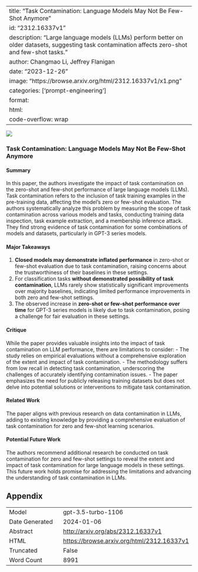 
---
title: "Task Contamination: Language Models May Not Be Few-Shot Anymore"
id: "2312.16337v1"
description: "Large language models (LLMs) perform better on older datasets, suggesting task contamination affects zero-shot and few-shot tasks."
author: Changmao Li, Jeffrey Flanigan
date: "2023-12-26"
image: "https://browse.arxiv.org/html/2312.16337v1/x1.png"
categories: ['prompt-engineering']
format:
  html:
    code-overflow: wrap
---

![](https://browse.arxiv.org/html/2312.16337v1/x1.png)

### Task Contamination: Language Models May Not Be Few-Shot Anymore

#### Summary
In this paper, the authors investigate the impact of task contamination on the zero-shot and few-shot performance of large language models (LLMs). Task contamination refers to the inclusion of task training examples in the pre-training data, affecting the model's zero or few-shot evaluation. The authors systematically analyze this problem by measuring the scope of task contamination across various models and tasks, conducting training data inspection, task example extraction, and a membership inference attack. They find strong evidence of task contamination for some combinations of models and datasets, particularly in GPT-3 series models.

#### Major Takeaways
1. **Closed models may demonstrate inflated performance** in zero-shot or few-shot evaluation due to task contamination, raising concerns about the trustworthiness of their baselines in these settings.
2. For classification tasks **without demonstrated possibility of task contamination**, LLMs rarely show statistically significant improvements over majority baselines, indicating limited performance improvements in both zero and few-shot settings.
3. The observed increase in **zero-shot or few-shot performance over time** for GPT-3 series models is likely due to task contamination, posing a challenge for fair evaluation in these settings.

#### Critique
While the paper provides valuable insights into the impact of task contamination on LLM performance, there are limitations to consider:
- The study relies on empirical evaluations without a comprehensive exploration of the extent and impact of task contamination.
- The methodology suffers from low recall in detecting task contamination, underscoring the challenges of accurately identifying contamination issues.
- The paper emphasizes the need for publicly releasing training datasets but does not delve into potential solutions or interventions to mitigate task contamination.

#### Related Work
The paper aligns with previous research on data contamination in LLMs, adding to existing knowledge by providing a comprehensive evaluation of task contamination for zero and few-shot learning scenarios.

#### Potential Future Work
The authors recommend additional research be conducted on task contamination for zero and few-shot settings to reveal the extent and impact of task contamination for large language models in these settings. This future work holds promise for addressing the limitations and advancing the understanding of task contamination in LLMs.

## Appendix

|          |          |
|----------|----------|
| Model     | gpt-3.5-turbo-1106       |
| Date Generated     | 2024-01-06       |
| Abstract | [http://arxiv.org/abs/2312.16337v1](http://arxiv.org/abs/2312.16337v1)        |
| HTML     | [https://browse.arxiv.org/html/2312.16337v1](https://browse.arxiv.org/html/2312.16337v1)       |
| Truncated       | False       |
| Word Count       | 8991       |